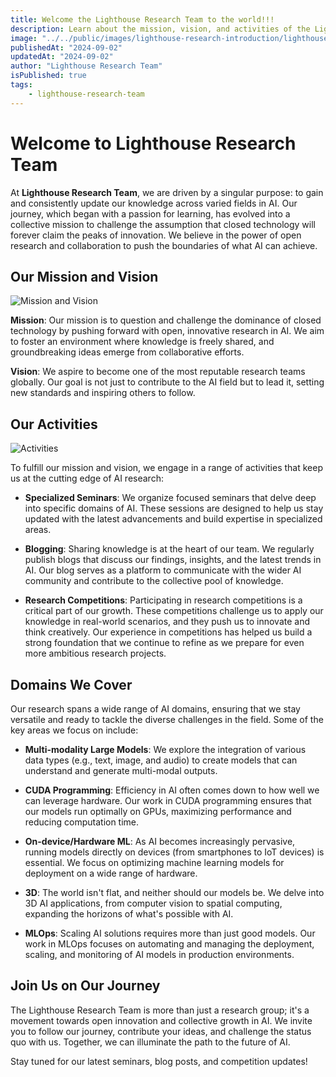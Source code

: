 ```yaml
---
title: Welcome the Lighthouse Research Team to the world!!!
description: Learn about the mission, vision, and activities of the Lighthouse Research Team.
image: "../../public/images/lighthouse-research-introduction/lighthouse_intro.jpeg"
publishedAt: "2024-09-02"
updatedAt: "2024-09-02"
author: "Lighthouse Research Team"
isPublished: true
tags: 
    - lighthouse-research-team
---
```


# Welcome to Lighthouse Research Team

At **Lighthouse Research Team**, we are driven by a singular purpose: to gain and consistently update our knowledge across varied fields in AI. Our journey, which began with a passion for learning, has evolved into a collective mission to challenge the assumption that closed technology will forever claim the peaks of innovation. We believe in the power of open research and collaboration to push the boundaries of what AI can achieve.

## Our Mission and Vision

![Mission and Vision](../../public/images/lighthouse-research-introduction/lighthouse_mission.jpg)

**Mission**: Our mission is to question and challenge the dominance of closed technology by pushing forward with open, innovative research in AI. We aim to foster an environment where knowledge is freely shared, and groundbreaking ideas emerge from collaborative efforts.

**Vision**: We aspire to become one of the most reputable research teams globally. Our goal is not just to contribute to the AI field but to lead it, setting new standards and inspiring others to follow.

## Our Activities

![Activities](../../public/images/lighthouse-research-introduction/seeking_knowledge.webp)

To fulfill our mission and vision, we engage in a range of activities that keep us at the cutting edge of AI research:

- **Specialized Seminars**: We organize focused seminars that delve deep into specific domains of AI. These sessions are designed to help us stay updated with the latest advancements and build expertise in specialized areas.
  
- **Blogging**: Sharing knowledge is at the heart of our team. We regularly publish blogs that discuss our findings, insights, and the latest trends in AI. Our blog serves as a platform to communicate with the wider AI community and contribute to the collective pool of knowledge.

- **Research Competitions**: Participating in research competitions is a critical part of our growth. These competitions challenge us to apply our knowledge in real-world scenarios, and they push us to innovate and think creatively. Our experience in competitions has helped us build a strong foundation that we continue to refine as we prepare for even more ambitious research projects.

## Domains We Cover

Our research spans a wide range of AI domains, ensuring that we stay versatile and ready to tackle the diverse challenges in the field. Some of the key areas we focus on include:

- **Multi-modality Large Models**: We explore the integration of various data types (e.g., text, image, and audio) to create models that can understand and generate multi-modal outputs.
  
- **CUDA Programming**: Efficiency in AI often comes down to how well we can leverage hardware. Our work in CUDA programming ensures that our models run optimally on GPUs, maximizing performance and reducing computation time.
  
- **On-device/Hardware ML**: As AI becomes increasingly pervasive, running models directly on devices (from smartphones to IoT devices) is essential. We focus on optimizing machine learning models for deployment on a wide range of hardware.
  
- **3D**: The world isn't flat, and neither should our models be. We delve into 3D AI applications, from computer vision to spatial computing, expanding the horizons of what's possible with AI.
  
- **MLOps**: Scaling AI solutions requires more than just good models. Our work in MLOps focuses on automating and managing the deployment, scaling, and monitoring of AI models in production environments.

## Join Us on Our Journey

The Lighthouse Research Team is more than just a research group; it's a movement towards open innovation and collective growth in AI. We invite you to follow our journey, contribute your ideas, and challenge the status quo with us. Together, we can illuminate the path to the future of AI.

Stay tuned for our latest seminars, blog posts, and competition updates!

